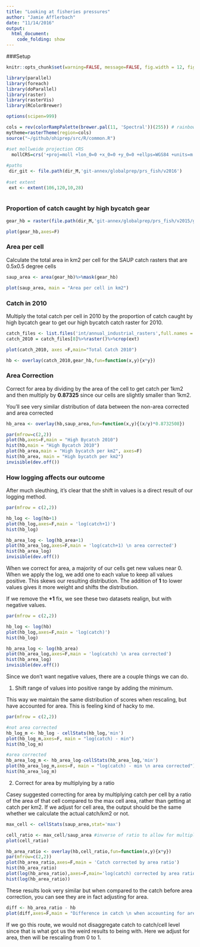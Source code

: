 ```yaml
---
title: "Looking at fisheries pressures"
author: "Jamie Afflerbach"
date: "11/14/2016"
output: 
  html_document:
    code_folding: show
---
```


###Setup 

```r

knitr::opts_chunk$set(warning=FALSE, message=FALSE, fig.width = 12, fig.height = 8)

library(parallel)
library(foreach)
library(doParallel)
library(raster)
library(rasterVis)
library(RColorBrewer)

options(scipen=999)

cols = rev(colorRampPalette(brewer.pal(11, 'Spectral'))(255)) # rainbow color scheme
mytheme=rasterTheme(region=cols)
source("~/github/ohiprep/src/R/common.R")

#set mollweide projection CRS
  mollCRS=crs('+proj=moll +lon_0=0 +x_0=0 +y_0=0 +ellps=WGS84 +units=m +no_defs')
  
#paths
 dir_git <- file.path(dir_M,'git-annex/globalprep/prs_fish/v2016')
 
#set extent
 ext <- extent(106,120,10,28)
 
```

### Proportion of catch caught by high bycatch gear
```r

gear_hb = raster(file.path(dir_M,'git-annex/globalprep/prs_fish/v2015/gear_prop_hb_gcs.tif'))%>%crop(ext)

plot(gear_hb,axes=F)

```

### Area per cell

Calculate the total area in km2 per cell for the SAUP catch rasters that are 0.5x0.5 degree cells
```r
saup_area <- area(gear_hb)%>%mask(gear_hb)

plot(saup_area, main = "Area per cell in km2")
```

### Catch in 2010

Multiply the total catch per cell in 2010 by the proportion of catch caught by high bycatch gear to get our high bycatch catch raster for 2010.

```r

catch_files <- list.files('int/annual_industrial_rasters',full.names = T)[54:61]
catch_2010 = catch_files[8]%>%raster()%>%crop(ext)

plot(catch_2010, axes =F,main="Total Catch 2010")

hb <- overlay(catch_2010,gear_hb,fun=function(x,y){x*y})

```

### Area Correction

Correct for area by dividing by the area of the cell to get catch per 1km2 and then multiply by **0.87325** since our cells are slightly smaller than 1km2.

You'll see very similar distribution of data between the non-area corrected and area corrected
```r
hb_area <- overlay(hb,saup_area,fun=function(x,y){(x/y)*0.8732508})

par(mfrow=c(2,2))
plot(hb,axes=F,main = "High Bycatch 2010")
hist(hb,main = "High Bycatch 2010")
plot(hb_area,main = "High bycatch per km2", axes=F)
hist(hb_area, main = "High bycatch per km2")
invisible(dev.off())
```

### How logging affects our outcome

After much sleuthing, it's clear that the shift in values is a direct result of our logging method. 

```r

par(mfrow = c(2,2))

hb_log <- log(hb+1)
plot(hb_log,axes=F,main = 'log(catch+1)')
hist(hb_log)

hb_area_log <- log(hb_area+1)
plot(hb_area_log,axes=F,main = 'log(catch+1) \n area corrected')
hist(hb_area_log)
invisible(dev.off())
```

When we correct for area, a majority of our cells get new values near 0. When we apply the log, we add one to each value to keep all values positive. This skews our resulting distribution. The addition of **1** to lower values gives it more weight and shifts the distribution.

If we remove the **+1** fix, we see these two datasets realign, but with negative values.

```r

par(mfrow = c(2,2))

hb_log <- log(hb)
plot(hb_log,axes=F,main = 'log(catch)')
hist(hb_log)

hb_area_log <- log(hb_area)
plot(hb_area_log,axes=F,main = 'log(catch) \n area corrected')
hist(hb_area_log)
invisible(dev.off())

```

Since we don't want negative values, there are a couple things we can do.

(1) Shift range of values into positive range by adding the minimum.

This way we maintain the same distribution of scores when rescaling, but have accounted for area. This is feeling kind of hacky to me.

```r
par(mfrow = c(2,2))

#not area corrected
hb_log_m <- hb_log - cellStats(hb_log,'min')
plot(hb_log_m,axes=F, main = "log(catch) - min")
hist(hb_log_m)

#area corrected
hb_area_log_m <- hb_area_log-cellStats(hb_area_log,'min')
plot(hb_area_log_m,axes=F, main = "log(catch) - min \n area corrected")
hist(hb_area_log_m)
```

(2) Correct for area by multiplying by a ratio

Casey suggested correcting for area by multiplying catch per cell by a ratio of the area of that cell compared to the max cell area, rather than getting at catch per km2. If we adjust for cell area, the output should be the same whether we calculate the actual catch/km2 or not.

```r

max_cell <- cellStats(saup_area,stat='max')

cell_ratio <- max_cell/saup_area #inverse of ratio to allow for multiplication by catch
plot(cell_ratio)

hb_area_ratio <- overlay(hb,cell_ratio,fun=function(x,y){x*y})
par(mfrow=c(2,2))
plot(hb_area_ratio,axes=F,main = 'Catch corrected by area ratio')
hist(hb_area_ratio)
plot(log(hb_area_ratio),axes=F,main='log(catch) corrected by area ratio')
hist(log(hb_area_ratio))

```

These results look very similar but when compared to the catch before area correction, you can see they are in fact adjusting for area. 

```r

diff <- hb_area_ratio - hb
plot(diff,axes=F,main = "Difference in catch \n when accounting for area")

```

If we go this route, we would not disaggregate catch to catch/cell level since that is what got us the weird results to being with. Here we adjust for area, then will be rescaling from 0 to 1.
